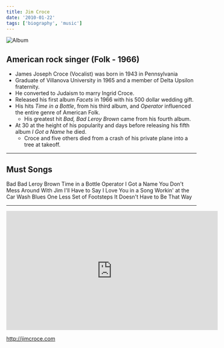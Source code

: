 ```yaml
---
title: Jim Croce
date: '2010-01-22'
tags: ['biography', 'music']
---
```


![Album](/static/images/music/JimCroceIGotAName.jpg)

## American rock singer (Folk - 1966) ##

* James Joseph Croce (Vocalist) was born in 1943 in Pennsylvania
* Graduate of Villanova University in 1965 and a member of Delta Upsilon fraternity.
* He converted to Judaism to marry Ingrid Croce.
* Released his first album *Facets* in 1966 with his 500 dollar wedding gift.
* His hits *Time in a Bottle*, from his third album, and *Operator* influenced the entire genre of American Folk.
	* His greatest hit *Bad, Bad Leroy Brown* came from his fourth album.
* At 30 at the height of his popularity and days before releasing his fifth album *I Got a Name* he died.
	* Croce and five others died from a crash of his private plane into a tree at takeoff.

***

## Must Songs ##

Bad Bad Leroy Brown
Time in a Bottle
Operator
I Got a Name
You Don't Mess Around With Jim
I'll Have to Say I Love You in a Song 
Workin' at the Car Wash Blues
One Less Set of Footsteps
It Doesn't Have to Be That Way


***

<div className="ytvideo"> <iframe width="560" height="315" src="https://www.youtube-nocookie.com/embed/yTrsS8SGwx4" frameBorder="0"  allowFullScreen=""></iframe></div>

http://jimcroce.com


